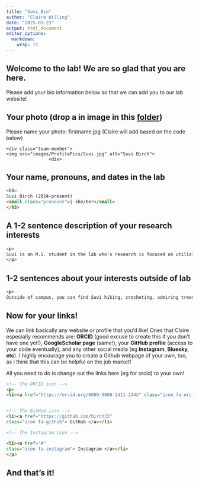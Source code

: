 ```yaml
---
title: "Suvi_Bio"
author: "Claire Willing"
date: "2025-01-23"
output: html_document
editor_options: 
  markdown: 
    wrap: 72
---
```


## Welcome to the lab! We are so glad that you are here.

Please add your bio information below so that we can add you to our lab
website!

## Your photo (drop a in image in this [folder](https://drive.google.com/drive/folders/1b-t3DPjfUFfXADmTtV-1n9TBSngy8Q6j?usp=sharing))

Please name your photo: firstname.jpg (Claire will add based on the code
below)

<div>

```         
<div class="team-member">
<img src="images/ProfilePics/Suvi.jpg" alt="Suvi Birch">
                <div>
```

</div>

## Your name, pronouns, and dates in the lab

<div>

``` html
<h5>
Suvi Birch (2024-present)
<small class="pronouns">| she/her</small>
</h5>
```

</div>

## 

## A 1-2 sentence description of your research interests

<div>

``` html
<p>
Suvi is an M.S. student in the lab who's research is focused on utilizing microbial innoculations to improve post-fire regeneration success of giant sequoia seedlings. She is passionate about creating programs to help more Black students enter the field of environmental science, just like the ones that helped her.
</p>
```

</div>

## 1-2 sentences about your interests outside of lab

<div>

``` html
<p>
Outside of campus, you can find Suvi hiking, crocheting, admiring trees, or reading with a cup of hot tea on a rainy Seattle afternoon. </p>
```

</div>

## Now for your links!

We can link basically any website or profile that you'd like! Ones that
Claire especially recommends are: **ORCID** (good excuse to create this
if you don't have one yet!), **GoogleScholar page** (same!), your
**GitHub profile** (access to your code eventually), and any other
social media (eg **Instagram**, **Bluesky**, **etc**). I highly
encourage you to create a Github webpage of your own, too, as I think
that this can be helpful on the job market!

All you need to do is change out the links here (eg for orcid) to your
own!

<div>

``` html
<!-- The ORCID icon -->
<p>
<li><a href="https://orcid.org/0009-0000-1411-244X" class="icon fa-orcid"> ORCID </a></li>


<!-- The GitHub icon -->
<li><a href="https://github.com/birch33" 
class="icon fa-github"> GitHub </a></li>

<!-- The Instagram icon -->

<li><a href="#" 
class="icon fa-instagram"> Instagram </a></li>
</p>
```

</div>

## And that's it!
